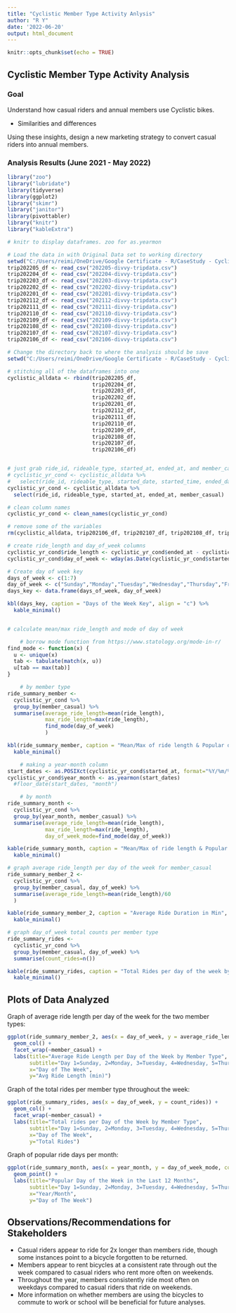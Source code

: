 ---
title: "Cyclistic Member Type Activity Anlysis"
author: "R Y"
date: '2022-06-20'
output: html_document
---

```{r setup, include=FALSE}
knitr::opts_chunk$set(echo = TRUE)
```

## Cyclistic Member Type Activity Analysis  
  
### Goal
  
Understand how casual riders and annual members use Cyclistic bikes.   
  
* Similarities and differences  
  
Using these insights, design a new marketing strategy to convert casual riders into annual members.   

### Analysis Results (June 2021 - May 2022)

```{r Anaylses, echo=FALSE, message=FALSE}
library("zoo")
library("lubridate")
library(tidyverse)
library(ggplot2)
library("skimr")
library("janitor")
library(pivottabler)
library("knitr")
library("kableExtra")

# knitr to display dataframes. zoo for as.yearmon

# Load the data in with Original Data set to working directory
setwd("C:/Users/reimi/OneDrive/Google Certificate - R/CaseStudy - Cyclistic/Original Data")
trip202205_df <- read_csv("202205-divvy-tripdata.csv")
trip202204_df <- read_csv("202204-divvy-tripdata.csv")
trip202203_df <- read_csv("202203-divvy-tripdata.csv")
trip202202_df <- read_csv("202202-divvy-tripdata.csv")
trip202201_df <- read_csv("202201-divvy-tripdata.csv")
trip202112_df <- read_csv("202112-divvy-tripdata.csv")
trip202111_df <- read_csv("202111-divvy-tripdata.csv")
trip202110_df <- read_csv("202110-divvy-tripdata.csv")
trip202109_df <- read_csv("202109-divvy-tripdata.csv")
trip202108_df <- read_csv("202108-divvy-tripdata.csv")
trip202107_df <- read_csv("202107-divvy-tripdata.csv")
trip202106_df <- read_csv("202106-divvy-tripdata.csv")

# Change the directory back to where the analysis should be save
setwd("C:/Users/reimi/OneDrive/Google Certificate - R/CaseStudy - Cyclistic")

# stitching all of the dataframes into one
cyclistic_alldata <- rbind(trip202205_df, 
                           trip202204_df,
                           trip202203_df,
                           trip202202_df,
                           trip202201_df,
                           trip202112_df,
                           trip202111_df,
                           trip202110_df,
                           trip202109_df,
                           trip202108_df,
                           trip202107_df,
                           trip202106_df)


# just grab ride_id, rideable_type, started_at, ended_at, and member_casual
# cyclistic_yr_cond <- cyclistic_alldata %>% 
#   select(ride_id, rideable_type, started_date, started_time, ended_date, ended_time, member_casual)
cyclistic_yr_cond <- cyclistic_alldata %>% 
  select(ride_id, rideable_type, started_at, ended_at, member_casual)

# clean column names 
cyclistic_yr_cond <- clean_names(cyclistic_yr_cond)

# remove some of the variables
rm(cyclistic_alldata, trip202106_df, trip202107_df, trip202108_df, trip202109_df, trip202110_df, trip202205_df)

# create ride_length and day_of_week columns
cyclistic_yr_cond$ride_length <- cyclistic_yr_cond$ended_at - cyclistic_yr_cond$started_at
cyclistic_yr_cond$day_of_week <- wday(as.Date(cyclistic_yr_cond$started_at))

# Create day of week key
days_of_week <- c(1:7)
day_of_week <- c("Sunday","Monday","Tuesday","Wednesday","Thursday","Friday","Saturday")
days_key <- data.frame(days_of_week, day_of_week)

kbl(days_key, caption = "Days of the Week Key", align = "c") %>% 
  kable_minimal()


# calculate mean/max ride_length and mode of day of week

    # borrow mode function from https://www.statology.org/mode-in-r/
find_mode <- function(x) {
  u <- unique(x)
  tab <- tabulate(match(x, u))
  u[tab == max(tab)]
}

    # by member type
ride_summary_member <- 
  cyclistic_yr_cond %>%
  group_by(member_casual) %>%
  summarise(average_ride_length=mean(ride_length),
            max_ride_length=max(ride_length),
            find_mode(day_of_week)
            )

kbl(ride_summary_member, caption = "Mean/Max of ride length & Popular day of week to ride", align = "c") %>% 
  kable_minimal()

    # making a year-month column
start_dates <- as.POSIXct(cyclistic_yr_cond$started_at, format="%Y/%m/%d")
cyclistic_yr_cond$year_month <- as.yearmon(start_dates)
  #floor_date(start_dates, "month")

    # by month
ride_summary_month <- 
  cyclistic_yr_cond %>%
  group_by(year_month, member_casual) %>%
  summarise(average_ride_length=mean(ride_length),
            max_ride_length=max(ride_length),
            day_of_week_mode=find_mode(day_of_week))

kable(ride_summary_month, caption = "Mean/Max of ride length & Popular day of week to ride by month", align = "c") %>% 
  kable_minimal()

# graph average ride_length per day of the week for member_casual
ride_summary_member_2 <- 
  cyclistic_yr_cond %>%
  group_by(member_casual, day_of_week) %>%
  summarise(average_ride_length=mean(ride_length)/60
  )

kable(ride_summary_member_2, caption = "Average Ride Duration in Min", align = "c") %>% 
  kable_minimal()

# graph day_of_week total counts per member type
ride_summary_rides <- 
  cyclistic_yr_cond %>%
  group_by(member_casual, day_of_week) %>%
  summarise(count_rides=n())

kable(ride_summary_rides, caption = "Total Rides per day of the week by membership type", align = "c") %>% 
  kable_minimal()

```

## Plots of Data Analyzed
  
Graph of average ride length per day of the week for the two member types:  
  
```{r Plots, echo=FALSE, message=FALSE}
ggplot(ride_summary_member_2, aes(x = day_of_week, y = average_ride_length)) +
  geom_col() +
  facet_wrap(~member_casual) +
  labs(title="Average Ride Length per Day of the Week by Member Type",
       subtitle="Day 1=Sunday, 2=Monday, 3=Tuesday, 4=Wednesday, 5=Thursday, 6=Friday, 7=Saturday",
       x="Day of The Week",
       y="Avg Ride Length (min)")
```
  
  
Graph of the total rides per member type throughout the week:    
  
  
```{r plot2, echo=FALSE, message=FALSE}
ggplot(ride_summary_rides, aes(x = day_of_week, y = count_rides)) +
  geom_col() +
  facet_wrap(~member_casual) +
  labs(title="Total rides per Day of the Week by Member Type",
       subtitle="Day 1=Sunday, 2=Monday, 3=Tuesday, 4=Wednesday, 5=Thursday, 6=Friday, 7=Saturday",
       x="Day of The Week",
       y="Total Rides")
```
  
  
Graph of popular ride days per month:  
  
```{r popular rides, echo=FALSE, message=FALSE}
ggplot(ride_summary_month, aes(x = year_month, y = day_of_week_mode, color = member_casual)) +
  geom_point() +
  labs(title="Popular Day of the Week in the Last 12 Months",
       subtitle="Day 1=Sunday, 2=Monday, 3=Tuesday, 4=Wednesday, 5=Thursday, 6=Friday, 7=Saturday",
       x="Year/Month",
       y="Day of The Week")
```
  
  
## Observations/Recommendations for Stakeholders
  
  * Casual riders appear to ride for 2x longer than members ride, though some instances point to a bicycle forgotten to be returned.  
  * Members appear to rent bicycles at a consistent rate through out the week compared to casual riders who rent more often on weekends.  
  * Throughout the year, members consistently ride most often on weekdays compared to casual riders that ride on weekends.  
  * More information on whether members are using the bicycles to commute to work or school will be beneficial for future analyses.